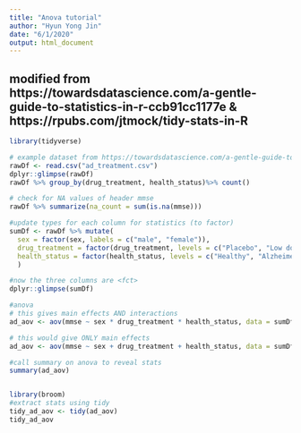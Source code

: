 ```yaml
---
title: "Anova tutorial"
author: "Hyun Yong Jin"
date: "6/1/2020"
output: html_document
---
```


## modified from https://towardsdatascience.com/a-gentle-guide-to-statistics-in-r-ccb91cc1177e & https://rpubs.com/jtmock/tidy-stats-in-R

```r
library(tidyverse)

# example dataset from https://towardsdatascience.com/a-gentle-guide-to-statistics-in-r-ccb91cc1177e
rawDf <- read.csv("ad_treatment.csv")
dplyr::glimpse(rawDf)
rawDf %>% group_by(drug_treatment, health_status)%>% count()

# check for NA values of header mmse
rawDf %>% summarize(na_count = sum(is.na(mmse)))

#update types for each column for statistics (to factor)
sumDf <- rawDf %>% mutate(
  sex = factor(sex, labels = c("male", "female")),
  drug_treatment = factor(drug_treatment, levels = c("Placebo", "Low dose", "High Dose")), 
  health_status = factor(health_status, levels = c("Healthy", "Alzheimer's"))
  )

#now the three columns are <fct>
dplyr::glimpse(sumDf)

#anova
# this gives main effects AND interactions
ad_aov <- aov(mmse ~ sex * drug_treatment * health_status, data = sumDf)

# this would give ONLY main effects
ad_aov <- aov(mmse ~ sex + drug_treatment + health_status, data = sumDf)

#call summary on anova to reveal stats
summary(ad_aov)


library(broom)
#extract stats using tidy
tidy_ad_aov <- tidy(ad_aov)
tidy_ad_aov
  
```
